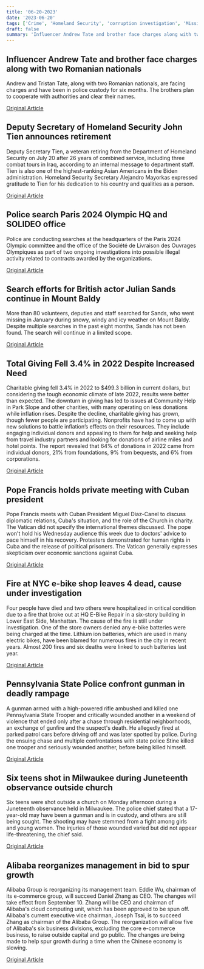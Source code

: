 ```yaml
---
title: '06-20-2023'
date: '2023-06-20'
tags: ['Crime', 'Homeland Security', 'corruption investigation', 'Missing Person', 'Philanthropy', 'Religion and Politics', 'NYC Fire', 'crime', 'Business']
draft: false
summary: 'Influencer Andrew Tate and brother face charges along with two Romanian nationals...'
---
```


## Influencer Andrew Tate and brother face charges along with two Romanian nationals
Andrew and Tristan Tate, along with two Romanian nationals, are facing charges and have been in police custody for six months. The brothers plan to cooperate with authorities and clear their names.

[Original Article](https://abcnews.go.com/International/andrew-tate-charged-rape-human-trafficking-romanian-officials/story?id=100227330)

## Deputy Secretary of Homeland Security John Tien announces retirement
Deputy Secretary Tien, a veteran retiring from the Department of Homeland Security on July 20 after 26 years of combined service, including three combat tours in Iraq, according to an internal message to department staff. Tien is also one of the highest-ranking Asian Americans in the Biden administration. Homeland Security Secretary Alejandro Mayorkas expressed gratitude to Tien for his dedication to his country and qualities as a person.

[Original Article](https://abcnews.go.com/Politics/homeland-security-deputy-secretary-retiring/story?id=100228310)

## Police search Paris 2024 Olympic HQ and SOLIDEO office
Police are conducting searches at the headquarters of the Paris 2024 Olympic committee and the office of the Société de Livraison des Ouvrages Olympiques as part of two ongoing investigations into possible illegal activity related to contracts awarded by the organizations.

[Original Article](https://abcnews.go.com/International/paris-olympics-office-searched-police-committee/story?id=100224800)

## Search efforts for British actor Julian Sands continue in Mount Baldy
More than 80 volunteers, deputies and staff searched for Sands, who went missing in January during snowy, windy and icy weather on Mount Baldy. Despite multiple searches in the past eight months, Sands has not been found. The search will continue in a limited scope.

[Original Article](https://abcnews.go.com/US/search-efforts-british-actor-julian-sands-resume-sheriffs/story?id=100216226)

## Total Giving Fell 3.4% in 2022 Despite Increased Need
Charitable giving fell 3.4% in 2022 to $499.3 billion in current dollars, but considering the tough economic climate of late 2022, results were better than expected. The downturn in giving has led to issues at Community Help in Park Slope and other charities, with many operating on less donations while inflation rises. Despite the decline, charitable giving has grown, though fewer people are participating. Nonprofits have had to come up with new solutions to battle inflation’s effects on their resources. They include engaging individual donors and appealing to them for help and seeking help from travel industry partners and looking for donations of airline miles and hotel points. The report revealed that 64% of donations in 2022 came from individual donors, 21% from foundations, 9% from bequests, and 6% from corporations.

[Original Article](https://abcnews.go.com/US/wireStory/charitable-giving-2022-drops-time-40-years-giving-100227552)

## Pope Francis holds private meeting with Cuban president
Pope Francis meets with Cuban President Miguel Diaz-Canel to discuss diplomatic relations, Cuba's situation, and the role of the Church in charity. The Vatican did not specify the international themes discussed. The pope won't hold his Wednesday audience this week due to doctors' advice to pace himself in his recovery. Protesters demonstrated for human rights in Cuba and the release of political prisoners. The Vatican generally expresses skepticism over economic sanctions against Cuba.

[Original Article](https://abcnews.go.com/International/wireStory/convalescing-pope-francis-holds-talks-cubas-president-vatican-100227022)

## Fire at NYC e-bike shop leaves 4 dead, cause under investigation
Four people have died and two others were hospitalized in critical condition due to a fire that broke out at HQ E-Bike Repair in a six-story building in Lower East Side, Manhattan. The cause of the fire is still under investigation. One of the store owners denied any e-bike batteries were being charged at the time. Lithium ion batteries, which are used in many electric bikes, have been blamed for numerous fires in the city in recent years. Almost 200 fires and six deaths were linked to such batteries last year.

[Original Article](https://abcnews.go.com/US/wireStory/4-dead-after-fire-bike-shop-spreads-apartments-100227343)

## Pennsylvania State Police confront gunman in deadly rampage
A gunman armed with a high-powered rifle ambushed and killed one Pennsylvania State Trooper and critically wounded another in a weekend of violence that ended only after a chase through residential neighborhoods, an exchange of gunfire and the suspect's death. He allegedly fired at parked patrol cars before driving off and was later spotted by police. During the ensuing chase and multiple confrontations with state police Stine killed one trooper and seriously wounded another, before being killed himself. 

[Original Article](https://abcnews.go.com/US/pennsylvania-state-police-recount-fatal-gunfight-ambush/story?id=100192713)

## Six teens shot in Milwaukee during Juneteenth observance outside church
Six teens were shot outside a church on Monday afternoon during a Juneteenth observance held in Milwaukee. The police chief stated that a 17-year-old may have been a gunman and is in custody, and others are still being sought. The shooting may have stemmed from a fight among girls and young women. The injuries of those wounded varied but did not appear life-threatening, the chief said.

[Original Article](https://abcnews.go.com/US/wireStory/6-teens-shot-after-milwaukee-juneteenth-celebration-ends-100217378)

## Alibaba reorganizes management in bid to spur growth
Alibaba Group is reorganizing its management team. Eddie Wu, chairman of its e-commerce group, will succeed Daniel Zhang as CEO. The changes will take effect from September 10. Zhang will be CEO and chairman of Alibaba's cloud computing unit, which has been approved to be spun off. Alibaba's current executive vice chairman, Joseph Tsai, is to succeed Zhang as chairman of the Alibaba Group. The reorganization will allow five of Alibaba's six business divisions, excluding the core e-commerce business, to raise outside capital and go public. The changes are being made to help spur growth during a time when the Chinese economy is slowing.

[Original Article](https://abcnews.go.com/Business/wireStory/chinese-commerce-giant-alibaba-announces-new-ceo-chairman-100223326)
